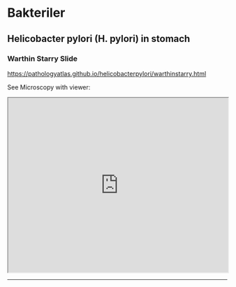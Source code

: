 # Bakteriler

## Helicobacter pylori (H. pylori) in stomach

### Warthin Starry Slide

[https://pathologyatlas.github.io/helicobacterpylori/warthinstarry.html](https://pathologyatlas.github.io/helicobacterpylori/warthinstarry.html)

See Microscopy with viewer: 

<iframe src="https://pathologyatlas.github.io/helicobacterpylori/warthinstarry.html" style="height:400px;width:100%;"></iframe>

---



<item id="content_iframe"  href="https://pathologyatlas.github.io/helicobacterpylori/warthinstarry.html" media-type="text/html"/>

